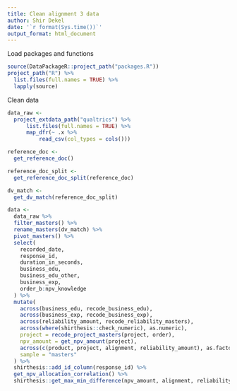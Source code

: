 ```yaml
---
title: Clean alignment 3 data
author: Shir Dekel
date: '`r format(Sys.time())`'
output_format: html_document
---
```


Load packages and functions

```r
source(DataPackageR::project_path("packages.R"))
project_path("R") %>%
  list.files(full.names = TRUE) %>%
  lapply(source)
```

Clean data

```r
data_raw <-
  project_extdata_path("qualtrics") %>%
      list.files(full.names = TRUE) %>%
      map_dfr(~ .x %>%
          read_csv(col_types = cols()))

reference_doc <-
  get_reference_doc()

reference_doc_split <-
  get_reference_doc_split(reference_doc)

dv_match <-
  get_dv_match(reference_doc_split)

data <-
  data_raw %>%
  filter_masters() %>%
  rename_masters(dv_match) %>%
  pivot_masters() %>%
  select(
    recorded_date,
    response_id,
    duration_in_seconds,
    business_edu,
    business_edu_other,
    business_exp,
    order_b:npv_knowledge
  ) %>%
  mutate(
    across(business_edu, recode_business_edu),
    across(business_exp, recode_business_exp),
    across(reliability_amount, recode_reliability_masters),
    across(where(shirthesis::check_numeric), as.numeric),
    project = recode_project_masters(project, order),
    npv_amount = get_npv_amount(project),
    across(c(product, project, alignment, reliability_amount), as.factor),
    sample = "masters"
  ) %>%
  shirthesis::add_id_column(response_id) %>%
  get_npv_allocation_correlation() %>%
  shirthesis::get_max_min_difference(npv_amount, alignment, reliability_amount, phase)
```


